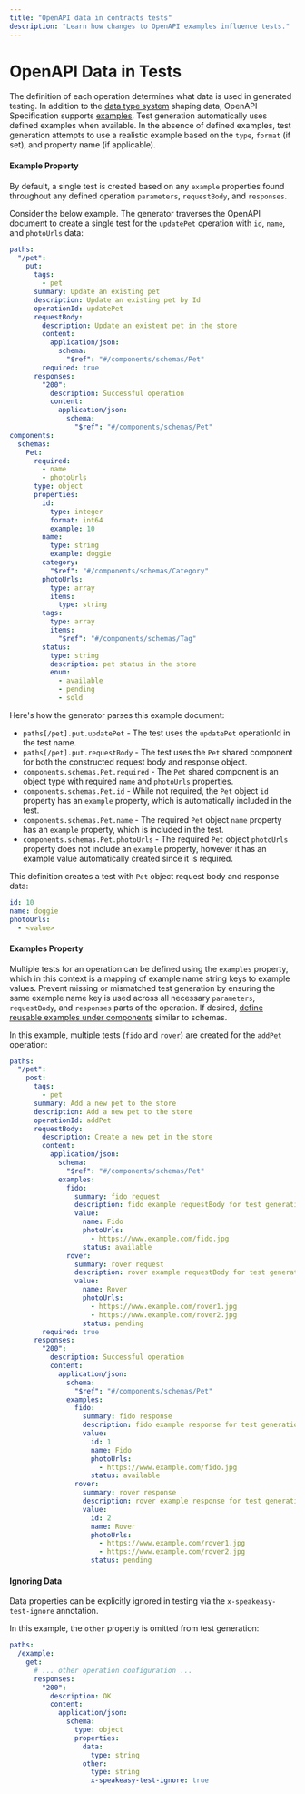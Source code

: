 ```yaml
---
title: "OpenAPI data in contracts tests"
description: "Learn how changes to OpenAPI examples influence tests."
---
```


# OpenAPI Data in Tests

The definition of each operation determines what data is used in generated testing. In addition to the [data type system](/openapi/schemas) shaping data, OpenAPI Specification supports [examples](/openapi/examples). Test generation automatically uses defined examples when available. In the absence of defined examples, test generation attempts to use a realistic example based on the `type`, `format` (if set), and property name (if applicable).

#### Example Property

By default, a single test is created based on any `example` properties found throughout any defined operation `parameters`, `requestBody`, and `responses`.

Consider the below example. The generator traverses the OpenAPI document to create a single test for the `updatePet` operation with `id`, `name`, and `photoUrls` data:

```yaml openapi.yaml
paths:
  "/pet":
    put:
      tags:
        - pet
      summary: Update an existing pet
      description: Update an existing pet by Id
      operationId: updatePet
      requestBody:
        description: Update an existent pet in the store
        content:
          application/json:
            schema:
              "$ref": "#/components/schemas/Pet"
        required: true
      responses:
        "200":
          description: Successful operation
          content:
            application/json:
              schema:
                "$ref": "#/components/schemas/Pet"
components:
  schemas:
    Pet:
      required:
        - name
        - photoUrls
      type: object
      properties:
        id:
          type: integer
          format: int64
          example: 10
        name:
          type: string
          example: doggie
        category:
          "$ref": "#/components/schemas/Category"
        photoUrls:
          type: array
          items:
            type: string
        tags:
          type: array
          items:
            "$ref": "#/components/schemas/Tag"
        status:
          type: string
          description: pet status in the store
          enum:
            - available
            - pending
            - sold
```

Here's how the generator parses this example document:

- `paths[/pet].put.updatePet` - The test uses the `updatePet` operationId in the test name.
- `paths[/pet].put.requestBody` - The test uses the `Pet` shared component for both the constructed request body and response object.
- `components.schemas.Pet.required` - The `Pet` shared component is an object type with required `name` and `photoUrls` properties.
- `components.schemas.Pet.id` - While not required, the `Pet` object `id` property has an `example` property, which is automatically included in the test.
- `components.schemas.Pet.name` - The required `Pet` object `name` property has an `example` property, which is included in the test.
- `components.schemas.Pet.photoUrls` - The required `Pet` object `photoUrls` property does not include an `example` property, however it has an example value automatically created since it is required.

This definition creates a test with `Pet` object request body and response data:

```yaml
id: 10
name: doggie
photoUrls:
  - <value>
```

#### Examples Property

Multiple tests for an operation can be defined using the `examples` property, which in this context is a mapping of example name string keys to example values. Prevent missing or mismatched test generation by ensuring the same example name key is used across all necessary `parameters`, `requestBody`, and `responses` parts of the operation. If desired, [define reusable examples under components](/openapi/examples) similar to schemas.

In this example, multiple tests (`fido` and `rover`) are created for the `addPet` operation:

```yaml openapi.yaml
paths:
  "/pet":
    post:
      tags:
        - pet
      summary: Add a new pet to the store
      description: Add a new pet to the store
      operationId: addPet
      requestBody:
        description: Create a new pet in the store
        content:
          application/json:
            schema:
              "$ref": "#/components/schemas/Pet"
            examples:
              fido:
                summary: fido request
                description: fido example requestBody for test generation
                value:
                  name: Fido
                  photoUrls:
                    - https://www.example.com/fido.jpg
                  status: available
              rover:
                summary: rover request
                description: rover example requestBody for test generation
                value:
                  name: Rover
                  photoUrls:
                    - https://www.example.com/rover1.jpg
                    - https://www.example.com/rover2.jpg
                  status: pending
        required: true
      responses:
        "200":
          description: Successful operation
          content:
            application/json:
              schema:
                "$ref": "#/components/schemas/Pet"
              examples:
                fido:
                  summary: fido response
                  description: fido example response for test generation
                  value:
                    id: 1
                    name: Fido
                    photoUrls:
                      - https://www.example.com/fido.jpg
                    status: available
                rover:
                  summary: rover response
                  description: rover example response for test generation
                  value:
                    id: 2
                    name: Rover
                    photoUrls:
                      - https://www.example.com/rover1.jpg
                      - https://www.example.com/rover2.jpg
                    status: pending
```

#### Ignoring Data

Data properties can be explicitly ignored in testing via the `x-speakeasy-test-ignore` annotation.

In this example, the `other` property is omitted from test generation:

```yaml
paths:
  /example:
    get:
      # ... other operation configuration ...
      responses:
        "200":
          description: OK
          content:
            application/json:
              schema:
                type: object
                properties:
                  data:
                    type: string
                  other:
                    type: string
                    x-speakeasy-test-ignore: true
```
